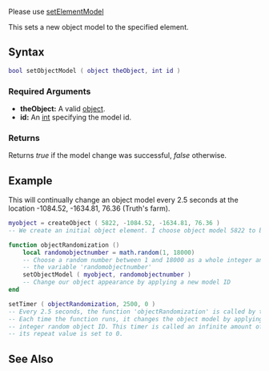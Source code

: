  
{{Deprecated}}

Please use [[/setElementModel.md|setElementModel]]

This sets a new object model to the specified element.

==Syntax== 
<syntaxhighlight lang="lua">
bool setObjectModel ( object theObject, int id )        
</syntaxhighlight> 

===Required Arguments=== 
*'''theObject:''' A valid [[/object.md|object]].
*'''id:''' An [[/int.md|int]] specifying the model id.

===Returns===
Returns ''true'' if the model change was successful, ''false'' otherwise.

==Example== 
<section name="Server" class="server" show="true">
This will continually change an object model every 2.5 seconds at the location -1084.52, -1634.81, 76.36 (Truth's farm).
<syntaxhighlight lang="lua">
myobject = createObject ( 5822, -1084.52, -1634.81, 76.36 )
-- We create an initial object element. I choose object model 5822 to begin with.

function objectRandomization ()  
    local randomobjectnumber = math.random(1, 18000)
    -- Choose a random number between 1 and 18000 as a whole integer and assign it to
    -- the variable 'randomobjectnumber'
    setObjectModel ( myobject, randomobjectnumber )
    -- Change our object appearance by applying a new model ID
end

setTimer ( objectRandomization, 2500, 0 )
-- Every 2.5 seconds, the function 'objectRandomization' is called by this timer.
-- Each time the function runs, it changes the object model by applying a new whole-
-- integer random object ID. This timer is called an infinite amount of times since  
-- its repeat value is set to 0.
</syntaxhighlight> </section>

==See Also==
{{Object functions}}
{{Server function}}